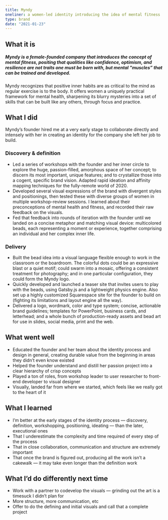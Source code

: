 ```yaml
---
title: Myndy
oneliner: a women-led identity introducing the idea of mental fitness
type: brand
date: "2021-01-23"
---
```


## What it is
##### Myndy is a female-founded company that introduces the concept of _mental fitness_, positing that qualities like confidence, optimism, and resilience are not traits one must be born with, but mental "muscles” that can be trained and developed.
Myndy recognizes that positive inner habits are as critical to the mind as regular exercise is to the body. It offers women a uniquely practical framework for mental health, sharpening its blurry mysteries into a set of skills that can be built like any others, through focus and practice.
## What I did
Myndy’s founder hired me at a very early stage to collaborate directly and intensely with her in creating an identity for the company she left her job to build.
### Discovery & definition
- Led a series of workshops with the founder and her inner circle to explore  the huge, passion-filled, amorphous space of her concept; to discern its most important, unique features; and to crystallize those into a cogent, specific brand vision. Adapted rapid ideation and affinity mapping techniques for the fully-remote world of 2020.
- Developed several visual expressions of the brand with divergent styles and positionings, then tested these with diverse groups of women in multiple workshop-review sessions. I learned about their preconceptions of mental health and fitness, and recorded their raw feedback on the visuals.
- Fed that feedback into rounds of iteration with the founder until we landed on a concise metaphor and matching visual device: multicolored beads, each representing a moment or experience, together comprising an individual and her complex inner life.
### Delivery
- Built the bead idea into a visual language flexible enough to work in the classroom or the boardroom. The colorful dots could be an expressive blast or a quiet motif; could swarm into a mosaic, offering a consistent treatment for photography; and in one particular configuration, they could form the Myndy logo.
- Quickly developed and launched a teaser site that invites users to play with the beads, using Gatsby.js and a lightweight physics engine. Also set up a highly customized Squarespace site for the founder to build on (fighting its limitations and layout engine all the way).
- Delivered a logo, wordmark, color and type system; concise, actionable brand guidelines; templates for PowerPoint, business cards, and letterhead;  and a whole bunch of production-ready assets and bead art for use in slides, social media, print and the web.
## What went well
- Educated the founder and her  team about the identity process and design in general, creating durable value from the beginning in areas they didn’t even know existed 
- Helped the founder understand and distill her passion project into a clear hierarchy of crisp concepts
- Played a ton of roles, from workshop leader to user researcher to front-end developer to visual designer
- Visually, landed far from where we started, which feels like we really got to the heart of it
## What I learned
- I’m better at the early stages of the identity process — discovery, definition, workshopping, positioning, ideating — than the later, executional ones
- That I underestimate the complexity and time required of every step of the process
- That in close collaboration, communication and structure are extremely important
- That once the brand is figured out, producing all the work isn’t a cakewalk — it may take even longer than the definition work
## What I’d do differently next time
- Work with a partner to codevelop the visuals — grinding out the art is a timesuck I didn’t plan for
- More structure, more communication, etc
- Offer to do the defining and initial visuals and call that a complete project
